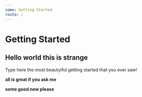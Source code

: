 ```yaml
---
name: Getting Started
route: /
---
```


# Getting Started

## Hello world this is strange

Type here the most beautyiful getting started that you ever saw!

**all is great if you ask me**

**some good new please**
